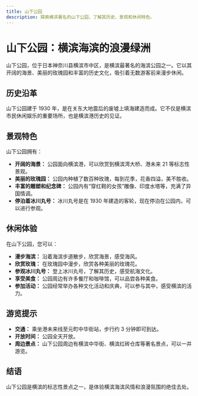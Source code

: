 ```yaml
---
title: 山下公园
description: 探索横滨著名的山下公园，了解其历史、景观和休闲特色。
---
```


# 山下公园：横滨海滨的浪漫绿洲

山下公园，位于日本神奈川县横滨市中区，是横滨最著名的海滨公园之一。它以其开阔的海景、美丽的玫瑰园和丰富的历史文化，吸引着无数游客前来漫步休闲。

## 历史沿革

山下公园建于 1930 年，是在关东大地震后的废墟上填海建造而成。它不仅是横滨市民休闲娱乐的重要场所，也是横滨港历史的见证。

## 景观特色

山下公园拥有：

- **开阔的海景：** 公园面向横滨港，可以欣赏到横滨湾大桥、港未来 21 等标志性景观。
- **美丽的玫瑰园：** 公园内种植了数百种玫瑰，每到花季，花香四溢，美不胜收。
- **丰富的雕塑和纪念碑：** 公园内有“穿红鞋的女孩”雕像、印度水塔等，充满了异国情调。
- **停泊着冰川丸号：** 冰川丸号是在 1930 年建造的客轮，现在停泊在公园内，可以进行参观。

## 休闲体验

在山下公园，您可以：

- **漫步海滨：** 沿着海滨步道散步，欣赏海景，感受海风。
- **欣赏玫瑰：** 在玫瑰园中漫步，欣赏各种美丽的玫瑰花。
- **参观冰川丸号：** 登上冰川丸号，了解其历史，感受航海文化。
- **享受美食：** 公园周边有许多餐厅和咖啡馆，可以品尝各种美食。
- **参加活动：** 公园经常举办各种文化活动和庆典，可以参与其中，感受横滨的活力。

## 游览提示

- **交通：** 乘坐港未来线至元町中华街站，步行约 3 分钟即可到达。
- **开放时间：** 公园全天开放。
- **周边景点：** 山下公园周边有横滨中华街、横滨红砖仓库等著名景点，可以一并游览。

## 结语

山下公园是横滨的标志性景点之一，是体验横滨海滨风情和浪漫氛围的绝佳去处。
